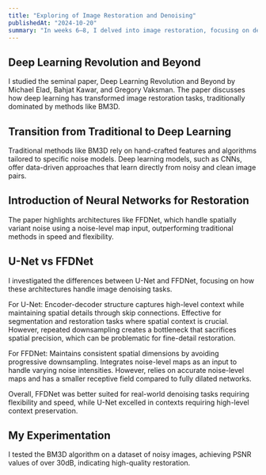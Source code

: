 ```yaml
---
title: "Exploring of Image Restoration and Denoising"
publishedAt: "2024-10-20"
summary: "In weeks 6–8, I delved into image restoration, focusing on denoising techniques."
---
```


## Deep Learning Revolution and Beyond

I studied the seminal paper, Deep Learning Revolution and Beyond by Michael Elad, Bahjat Kawar, and Gregory Vaksman. The paper discusses how deep learning has transformed image restoration tasks, traditionally dominated by methods like BM3D.

## Transition from Traditional to Deep Learning

Traditional methods like BM3D rely on hand-crafted features and algorithms tailored to specific noise models.
Deep learning models, such as CNNs, offer data-driven approaches that learn directly from noisy and clean image pairs.

## Introduction of Neural Networks for Restoration

The paper highlights architectures like FFDNet, which handle spatially variant noise using a noise-level map input, outperforming traditional methods in speed and flexibility.

## U-Net vs FFDNet

I investigated the differences between U-Net and FFDNet, focusing on how these architectures handle image denoising tasks.

For U-Net:
Encoder-decoder structure captures high-level context while maintaining spatial details through skip connections.
Effective for segmentation and restoration tasks where spatial context is crucial.
However, repeated downsampling creates a bottleneck that sacrifices spatial precision, which can be problematic for fine-detail restoration.

For FFDNet:
Maintains consistent spatial dimensions by avoiding progressive downsampling.
Integrates noise-level maps as an input to handle varying noise intensities.
However, relies on accurate noise-level maps and has a smaller receptive field compared to fully dilated networks.

Overall, FFDNet was better suited for real-world denoising tasks requiring flexibility and speed, while U-Net excelled in contexts requiring high-level context preservation.

## My Experimentation

I tested the BM3D algorithm on a dataset of noisy images, achieving PSNR values of over 30dB, indicating high-quality restoration.
